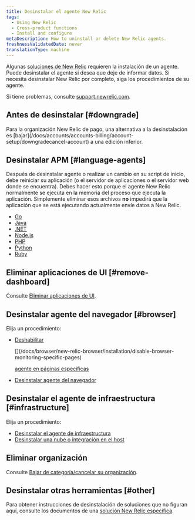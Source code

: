 ```yaml
---
title: Desinstalar el agente New Relic
tags:
  - Using New Relic
  - Cross-product functions
  - Install and configure
metaDescription: How to uninstall or delete New Relic agents.
freshnessValidatedDate: never
translationType: machine
---
```


Algunas [soluciones de New Relic](https://newrelic.com/instant-observability/) requieren la instalación de un agente. Puede desinstalar el agente si desea que deje de informar datos. Si necesita desinstalar New Relic por completo, siga los procedimientos de su agente.

Si tiene problemas, consulte [support.newrelic.com](https://support.newrelic.com).

## Antes de desinstalar [#downgrade]

<Callout variant="important">
  Para la organización New Relic de pago, una alternativa a la desinstalación es [bajar](/docs/accounts/accounts-billing/account-setup/downgradecancel-account) a una edición inferior.
</Callout>

## Desinstalar APM [#language-agents]

Después de desinstalar <InlinePopover type="apm"/>agente o realizar un cambio en su script de inicio, debe reiniciar su aplicación (o el servidor de aplicaciones o el servidor web donde se encuentra). Debes hacer esto porque el agente New Relic normalmente se ejecuta en la memoria del proceso que ejecuta la aplicación. Simplemente eliminar esos archivos **no** impedirá que la aplicación que se está ejecutando actualmente envíe datos a New Relic.

* [Go](/docs/agents/go-agent/installation-configuration/uninstall-go-agent)
* [Java](/docs/agents/java-agent/installation/uninstall-java-agent)
* [.NET](/docs/agents/net-agent/installation-configuration/uninstall-net-agent)
* [Node.js](/docs/agents/nodejs-agent/installation-configuration/uninstall-nodejs-agent)
* [PHP](/docs/agents/php-agent/advanced-installation/uninstalling-php-agent)
* [Python](/docs/agents/python-agent/installation-configuration/uninstall-python-agent)
* [Ruby](/docs/agents/ruby-agent/installation-configuration/uninstall-ruby-agent)

## Eliminar aplicaciones de UI [#remove-dashboard]

Consulte [Eliminar aplicaciones de UI](/docs/apm/new-relic-apm/maintenance/remove-applications-new-relic).

## Desinstalar agente del navegador [#browser]

Elija un procedimiento:

* [Deshabilitar](/docs/browser/new-relic-browser/installation/disable-browser-monitoring-specific-pages)

  <InlinePopover type="browser">
    [](/docs/browser/new-relic-browser/installation/disable-browser-monitoring-specific-pages)
  </InlinePopover>

  [agente en páginas específicas](/docs/browser/new-relic-browser/installation/disable-browser-monitoring-specific-pages)

* [Desinstalar agente del navegador](/docs/browser/new-relic-browser/installation/delete-apps-new-relic-browser)

## Desinstalar el agente de infraestructura [#infrastructure]

Elija un procedimiento:

* [Desinstalar el agente de infraestructura](/docs/infrastructure/new-relic-infrastructure/installation/uninstall-infrastructure-agent)
* [Desinstalar una nube o integración en el host](/docs/infrastructure/install-infrastructure-agent/update-or-uninstall/uninstall-infrastructure-integrations)

## Eliminar organización

Consulte [Bajar de categoría/cancelar su organización](/docs/accounts/accounts/account-maintenance/cancel-or-delete-your-new-relic-account).

## Desinstalar otras herramientas [#other]

Para obtener instrucciones de desinstalación de soluciones que no figuran aquí, consulte los documentos de una [solución New Relic específica](https://newrelic.com/instant-observability/).
